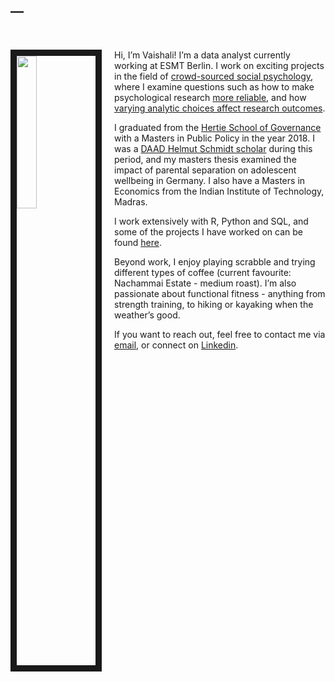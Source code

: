 ---
---

&nbsp;
&nbsp;
&nbsp;
&nbsp;
&nbsp;

<link rel="stylesheet" href="styles.css" type="text/css">

<img src="images/vaishali.jpg" style="width:25%; border:10px solid; margin-right: 20px" align="left">

Hi, I'm Vaishali! I'm a data analyst currently working at ESMT Berlin. I work on exciting projects in the field of [crowd-sourced social psychology](https://www.sciencedirect.com/science/article/pii/S0022103115300019), where I examine questions such as how to make psychological research [more reliable](https://www.theatlantic.com/science/archive/2016/03/save-psychology-by-replicating-studies-before-theyre-published/475983/?utm_source=SFTwitter), and how [varying analytic choices affect research outcomes](https://journals.sagepub.com/doi/10.1177/2515245917747646).  

I graduated from the [Hertie School of Governance](https://www.hertie-school.org/en/who-we-are/profile/person/venkatesh-prasad/) with a Masters in Public Policy in the year 2018. I was a [DAAD Helmut Schmidt scholar](https://www.daad.de/der-daad/unsere-aufgaben/entwicklungszusammenarbeit/foerderprogramme/hochschulen/infos/en/43837-helmut-schmidt-programme-public-policy-and-good-governance-ppgg/) during this period, and my masters thesis examined the impact of parental separation on adolescent wellbeing in Germany. I also have a Masters in Economics from the Indian Institute of Technology, Madras.  

I work extensively with R, Python and SQL, and some of the projects I have worked on can be found [here](./posts.html).   

Beyond work, I enjoy playing scrabble and trying different types of coffee (current favourite: Nachammai Estate - medium roast). I'm also passionate about functional fitness - anything from strength training, to hiking or kayaking when the weather's good.  

If you want to reach out, feel free to contact me via [email](mailto:vaishalisvp@gmail.com), or connect on [Linkedin](https://www.linkedin.com/in/vaishaliv/).


